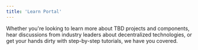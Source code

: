 ```yaml
---
title: 'Learn Portal'
---
```



Whether you're looking to learn more about TBD projects and components, hear discussions from industry leaders about decentralized technologies, or get your hands dirty with step-by-step tutorials, we have you covered.

<LearnCardList items={useCurrentSidebarCategory().items} />